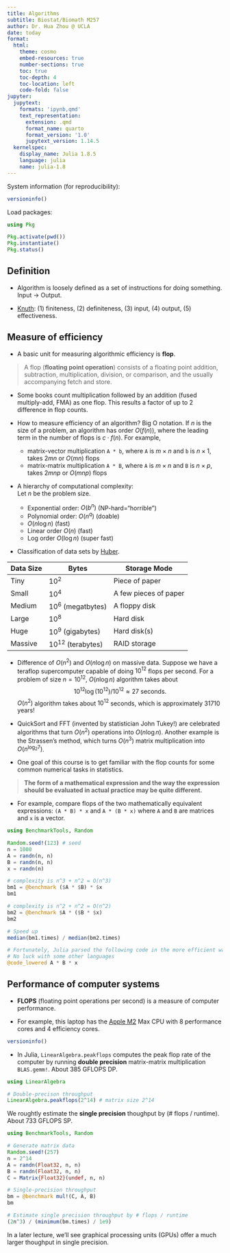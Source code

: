 ```yaml
---
title: Algorithms
subtitle: Biostat/Biomath M257
author: Dr. Hua Zhou @ UCLA
date: today
format:
  html:
    theme: cosmo
    embed-resources: true
    number-sections: true
    toc: true
    toc-depth: 4
    toc-location: left
    code-fold: false
jupyter:
  jupytext:
    formats: 'ipynb,qmd'
    text_representation:
      extension: .qmd
      format_name: quarto
      format_version: '1.0'
      jupytext_version: 1.14.5
  kernelspec:
    display_name: Julia 1.8.5
    language: julia
    name: julia-1.8
---
```


System information (for reproducibility):

```julia
versioninfo()
```

Load packages:

```julia
using Pkg

Pkg.activate(pwd())
Pkg.instantiate()
Pkg.status()
```

## Definition

* Algorithm is loosely defined as a set of instructions for doing something. Input $\to$ Output.

* [Knuth](https://en.wikipedia.org/wiki/The_Art_of_Computer_Programming): (1) finiteness, (2) definiteness, (3) input, (4) output, (5) effectiveness.

## Measure of efficiency

* A basic unit for measuring algorithmic efficiency is **flop**.  

> A flop (**floating point operation**) consists of a floating point addition, subtraction, multiplication, division, or comparison, and the usually accompanying fetch and store.  

* Some books count multiplication followed by an addition (fused multiply-add, FMA) as one flop. This results a factor of up to 2 difference in flop counts.

* How to measure efficiency of an algorithm? Big O notation. If $n$ is the size of a problem, an algorithm has order $O(f(n))$, where the leading term in the number of flops is $c \cdot f(n)$. For example,
    - matrix-vector multiplication `A * b`, where `A` is $m \times n$ and `b` is $n \times 1$, takes $2mn$ or $O(mn)$ flops  
    - matrix-matrix multiplication `A * B`, where `A` is $m \times n$ and `B` is $n \times p$, takes $2mnp$ or $O(mnp)$ flops

* A hierarchy of computational complexity:  
    Let $n$ be the problem size.
    - Exponential order: $O(b^n)$ (NP-hard="horrible")    
    - Polynomial order: $O(n^q)$ (doable)  
    - $O(n \log n )$ (fast)  
    - Linear order $O(n)$ (fast)  
    - Log order $O(\log n)$ (super fast)  
    
* Classification of data sets by [Huber](http://link.springer.com/chapter/10.1007%2F978-3-642-52463-9_1).

| Data Size | Bytes     | Storage Mode          |
|-----------|-----------|-----------------------|
| Tiny      | $10^2$    | Piece of paper        |
| Small     | $10^4$    | A few pieces of paper |
| Medium    | $10^6$ (megatbytes)    | A floppy disk         |
| Large     | $10^8$    | Hard disk             |
| Huge      | $10^9$ (gigabytes)   | Hard disk(s)          |
| Massive   | $10^{12}$ (terabytes) | RAID storage          |

* Difference of $O(n^2)$ and $O(n\log n)$ on massive data. Suppose we have a teraflop supercomputer capable of doing $10^{12}$ flops per second. For a problem of size $n=10^{12}$, $O(n \log n)$ algorithm takes about 
$$10^{12} \log (10^{12}) / 10^{12} \approx 27 \text{ seconds}.$$ 
$O(n^2)$ algorithm takes about $10^{12}$ seconds, which is approximately 31710 years!

* QuickSort and FFT (invented by statistician John Tukey!) are celebrated algorithms that turn $O(n^2)$ operations into $O(n \log n)$. Another example is the Strassen's method, which turns $O(n^3)$ matrix multiplication into $O(n^{\log_2 7})$.

* One goal of this course is to get familiar with the flop counts for some common numerical tasks in statistics.   

> **The form of a mathematical expression and the way the expression should be evaluated in actual practice may be quite different.**

* For example, compare flops of the two mathematically equivalent expressions: `(A * B) * x` and `A * (B * x)` where `A` and `B` are matrices and `x` is a vector.

```julia
using BenchmarkTools, Random

Random.seed!(123) # seed
n = 1000
A = randn(n, n)
B = randn(n, n)
x = randn(n)

# complexity is n^3 + n^2 = O(n^3)
bm1 = @benchmark ($A * $B) * $x
bm1
```

```julia
# complexity is n^2 + n^2 = O(n^2)
bm2 = @benchmark $A * ($B * $x)
bm2
```

```julia
# Speed up
median(bm1.times) / median(bm2.times)
```

```julia
# Fortunately, Julia parsed the following code in the more efficient way
# No luck with some other languages
@code_lowered A * B * x
```

## Performance of computer systems

* **FLOPS** (floating point operations per second) is a measure of computer performance. 

* For example, this laptop has the [Apple M2](https://en.wikipedia.org/wiki/Apple_M2) Max CPU with 8 performance cores and 4 efficiency cores.

```julia
versioninfo()
```

<!-- Intel Skylake CPUs can do 16 DP flops per cylce and 32 SP flops per cycle. Then the **theoretical throughput** of my laptop is
$$ 4 \times 2.9 \times 10^9 \times 16 = 185.6 \text{ GFLOPS DP} $$
in double precision and
$$ 4 \times 2.9 \times 10^9 \times 32 = 371.2 \text{ GFLOPS SP} $$
in single precision.  -->

* In Julia, `LinearAlgebra.peakflops` computes the peak flop rate of the computer by running **double precision** matrix-matrix multiplication `BLAS.gemm!`. About 385 GFLOPS DP.

```julia
using LinearAlgebra

# Double-precison throughput
LinearAlgebra.peakflops(2^14) # matrix size 2^14
```

We roughtly estimate the **single precision**  thoughput by (# flops / runtime). About 733 GFLOPS SP.

```julia
using BenchmarkTools, Random

# Generate matrix data
Random.seed!(257)
n = 2^14
A = randn(Float32, n, n)
B = randn(Float32, n, n)
C = Matrix{Float32}(undef, n, n)

# Single-precision throughput
bm = @benchmark mul!(C, A, B)
bm
```

```julia
# Estimate single precision throughput by # flops / runtime
(2n^3) / (minimum(bm.times) / 1e9)
```

In a later lecture, we'll see graphical processing units (GPUs) offer a much larger thoughput in single precision.
